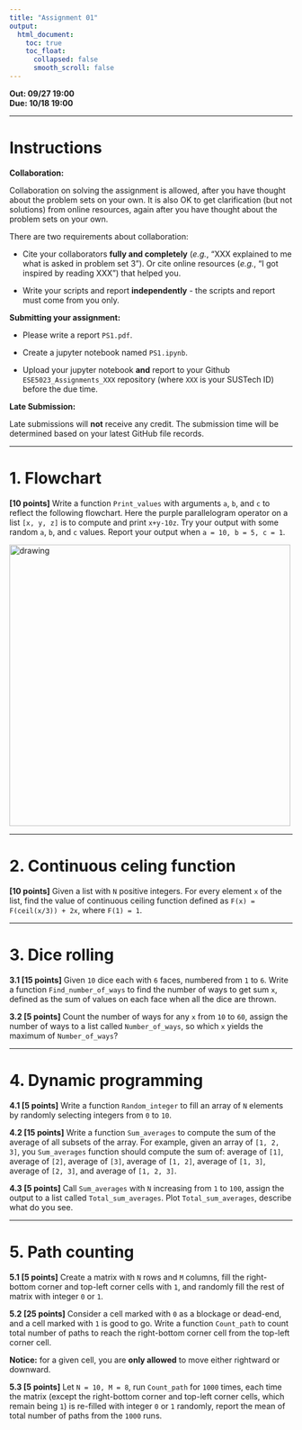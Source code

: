 ---
title: "Assignment 01"
output:
  html_document:
    toc: true
    toc_float:
      collapsed: false
      smooth_scroll: false
---

**Out: 09/27 19:00 **  
**Due: 10/18 19:00 **  

***

# Instructions  

**Collaboration:**  

Collaboration on solving the assignment is allowed, after you have thought about the problem sets on your own. It is also OK to get clarification (but not solutions) from online resources, again after you have thought about the problem sets on your own. 

There are two requirements about collaboration: 

* Cite your collaborators **fully and completely** (*e.g.*, "XXX explained to me what is asked in problem set 3"). Or cite online resources (*e.g.*, "I got inspired by reading XXX") that helped you.

* Write your scripts and report **independently** - the scripts and report must come from you only.

**Submitting your assignment:**  

* Please write a report `PS1.pdf`. 

* Create a jupyter notebook named `PS1.ipynb`. 

* Upload your jupyter notebook **and** report to your Github `ESE5023_Assignments_XXX` repository (where `XXX` is your SUSTech ID) before the due time.

**Late Submission:**  

Late submissions will **not** receive any credit. The submission time will be determined based on your latest GitHub file records.

***

# 1. Flowchart 

**[10 points]** Write a function `Print_values` with arguments `a`, `b`, and `c` to reflect the following flowchart. Here the purple parallelogram operator on a list `[x, y, z]` is to compute and print `x+y-10z`. Try your output with some random `a`, `b`, and `c` values. Report your output when `a = 10, b = 5, c = 1`.

<img src="figs/flowchart_a1.png" alt="drawing" width="500"/>

***

# 2. Continuous celing function

**[10 points]** Given a list with `N` positive integers. For every element `x` of the list, find the value of continuous ceiling function defined as `F(x) = F(ceil(x/3)) + 2x`, where `F(1) = 1`. 

***

# 3. Dice rolling

**3.1 [15 points]** Given `10` dice each with `6` faces, numbered from `1` to `6`. Write a function `Find_number_of_ways` to find the number of ways to get sum `x`, defined as the sum of values on each face when all the dice are thrown.

**3.2 [5 points]** Count the number of ways for any `x` from `10` to `60`, assign the number of ways to a list called `Number_of_ways`, so which `x` yields the maximum of `Number_of_ways`?

***

# 4. Dynamic programming

**4.1 [5 points]** Write a function `Random_integer` to fill an array of `N` elements by randomly selecting integers from `0` to `10`.

**4.2 [15 points]** Write a function `Sum_averages` to compute the sum of the average of all subsets of the array. For example, given an array of `[1, 2, 3]`, you `Sum_averages` function should compute the sum of: average of `[1]`, average of `[2]`, average of `[3]`,  average of `[1, 2]`, average of `[1, 3]`, average of `[2, 3]`, and average of `[1, 2, 3]`.  

**4.3 [5 points]** Call `Sum_averages` with `N` increasing from `1` to `100`, assign the output to a list called `Total_sum_averages`. Plot `Total_sum_averages`, describe what do you see.

***

# 5. Path counting

**5.1 [5 points]** Create a matrix with `N` rows and `M` columns, fill the right-bottom corner and top-left corner cells with `1`, and randomly fill the rest of matrix with integer `0` or `1`.

**5.2 [25 points]** Consider a cell marked with `0` as a blockage or dead-end, and a cell marked with `1` is good to go. Write a function `Count_path` to count total number of paths to reach the right-bottom corner cell from the top-left corner cell. 

**Notice:** for a given cell, you are **only allowed** to move either rightward or downward.

**5.3 [5 points]** Let `N = 10, M = 8`, run `Count_path` for `1000` times, each time the matrix (except the right-bottom corner and top-left corner cells, which remain being `1`) is re-filled with integer `0` or `1` randomly, report the mean of total number of paths from the `1000` runs.
